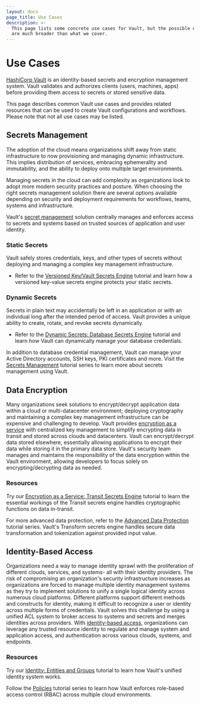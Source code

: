 ```yaml
---
layout: docs
page_title: Use Cases
description: >-
  This page lists some concrete use cases for Vault, but the possible use cases
  are much broader than what we cover.
---
```


# Use Cases

[HashiCorp Vault](/docs/what-is-vault) is an identity-based secrets and encryption management system. Vault validates and authorizes clients (users, machines, apps) before providing them access to secrets or stored sensitive data.

This page describes common Vault use cases and provides related resources that can be used to create Vault configurations and workflows. Please note that not all use cases may be listed.

## Secrets Management

The adoption of the cloud means organizations shift away from static infrastructure to now provisioning and managing dynamic infrastructure. This implies distribution of services, embracing ephemerality and immutability, and the ability to deploy onto multiple target environments.

Managing secrets in the cloud can add complexity as organizations look to adopt more modern
security practices and posture. When choosing the right secrets management solution there are several options available depending on security and deployment requirements for workflows, teams, systems and infrastructure.

Vault's [secret management](/docs/secrets) solution centrally manages and enforces access to secrets and systems based on trusted sources of application and user identity.

### Static Secrets

Vault safely stores credentials, keys, and other types of secrets without deploying and managing a complex key management infrastructure.

- Refer to the [Versioned Key/Vault Secrets Engine](https://learn.hashicorp.com/tutorials/vault/versioned-kv?in=vault/secrets-management) tutorial and learn how a versioned key-value secrets engine protects your static secrets.

### Dynamic Secrets

Secrets in plain text may accidentally be left in an application or with an individual long after the intended period of access. Vault provides a unique ability to create, rotate, and revoke secrets dynamically.

- Refer to the [Dynamic Secrets: Database Secrets Engine](https://learn.hashicorp.com/tutorials/vault/database-secrets) tutorial and learn how Vault can dynamically manage your database credentials.

In addition to database credential management, Vault can manage your Active Directory accounts, SSH keys, PKI certificates and more. Visit the [Secrets Management](https://learn.hashicorp.com/collections/vault/secrets-management) tutorial series to learn more about secrets management using Vault.

## Data Encryption

Many organizations seek solutions to encrypt/decrypt application data within a cloud or multi-datacenter environment; deploying cryptography and maintaining a complex key management infrastructure can be expensive and challenging to develop. Vault provides [encryption as a service](/docs/secrets/transit) with centralized key management to simplify encrypting data in transit and stored across clouds and datacenters. Vault can encrypt/decrypt data stored elsewhere, essentially allowing applications to encrypt their data while storing it in the primary data store. Vault's security team manages and maintains the responsibility of the data encryption within the Vault environment, allowing developers to focus solely on encrypting/decrypting data as needed.

### Resources

Try our [Encryption as a Service: Transit Secrets Engine](https://learn.hashicorp.com/collections/vault/encryption-as-a-service) tutorial to learn the essential workings of the Transit secrets engine handles cryptographic functions on data in-transit.

For more advanced data protection, refer to the [Advanced Data Protection](https://learn.hashicorp.com/collections/vault/adp) tutorial series. Vault's Transform secrets engine handles secure data transformation and tokenization against provided input value.


## Identity-Based Access

Organizations need a way to manage identity sprawl with the proliferation of different clouds, services, and systems- all with their identity providers. The risk of compromising an organization's security infrastructure increases as organizations are forced to manage multiple identity management systems as they try to implement solutions to unify a single logical identity across numerous cloud platforms. Different platforms support different methods and constructs for identity, making it difficult to recognize a user or identity across multiple forms of credentials. Vault solves this challenge by using a unified ACL system to broker access to systems and secrets and merges identities across providers. With [identity-based access](/docs/secrets/identity), organizations can leverage any trusted resource identity to regulate and manage system and application access, and authentication across various clouds, systems, and endpoints.

### Resources

Try our [Identity: Entities and Groups](https://learn.hashicorp.com/tutorials/vault/identity) tutorial to learn how Vault's unified identity system works.

Follow the [Policies](https://learn.hashicorp.com/collections/vault/policies) tutorial series to learn how Vault enforces role-based access control (RBAC) across multiple cloud environments.
